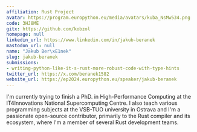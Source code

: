 ```yaml
---
affiliation: Rust Project
avatar: https://program.europython.eu/media/avatars/kuba_NsMw534.png
code: 3HJ8ME
gitx: https://github.com/kobzol
homepage: null
linkedin_url: https://www.linkedin.com/in/jakub-beranek
mastodon_url: null
name: "Jakub Ber\xE1nek"
slug: jakub-beranek
submissions:
- writing-python-like-it-s-rust-more-robust-code-with-type-hints
twitter_url: https://x.com/beranek1582
website_url: https://ep2024.europython.eu/speaker/jakub-beranek
---
```


I'm currently trying to finish a PhD. in High-Performance Computing at the IT4Innovations National Supercomputing Centre. I also teach various programming subjects at the VSB-TUO university in Ostrava and I'm a passionate open-source contributor, primarily to the Rust compiler and its ecosystem, where I'm a member of several Rust development teams.
